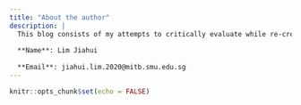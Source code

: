 ```yaml
---
title: "About the author"
description: |
  This blog consists of my attempts to critically evaluate while re-creating visualization charts using R and Tableau for data science applications. Have fun reading and feel free to connect with me on LinkedIn!
  
  **Name**: Lim Jiahui
  
  **Email**: jiahui.lim.2020@mitb.smu.edu.sg
---
```


```r
knitr::opts_chunk$set(echo = FALSE)
```
